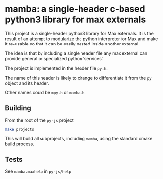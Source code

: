 # mamba: a single-header c-based python3 library for max externals

This project is a single-header python3 library for Max externals. It is the result of an attempt to modularize the python interpreter for Max and make it re-usable so that it can be easily nested inside another external.

The idea is that by including a single header file any max external can provide general or specialized python 'services'.

The project is implemented in the header file `py.h`.

The name of this header is likely to change to differentiate it from the `py` object and its header.

Other names could be `mpy.h` or `mamba.h`

## Building

From the root of the `py-js` project

```bash
make projects
```

This will build all subprojects, including `mamba`, using the standard cmake build process.

## Tests

See `mamba.maxhelp` in `py-js/help`
